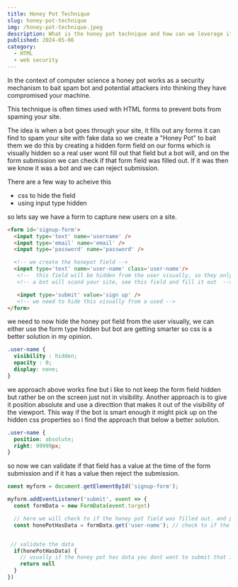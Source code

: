 ```yaml
---
title: Honey Pot Technique 
slug: honey-pot-technique
img: /honey-pot-technique.jpeg
description: What is the honey pot technique and how can we leverage it to create more secured forms.
published: 2024-05-06
category: 
  - HTML
  - web security
---
```


In the context of computer science a honey pot works as a security mechanism to bait spam bot and potential attackers into thinking they have compromised your machine. 

This technique is often times used with HTML forms to prevent bots from spaming your site.

The idea is when a bot goes through your site, it fills out any forms it can find to spam your site with fake data so we create a "Honey Pot" to bait them we do this by creating a hidden form field on our forms which is visually hidden so a real user wont fill out that field but a bot will, and on the form submission we can check if that form field was filled out. If it was then we know it was a bot and we can reject submission.

There are a few way to acheive this 
  - css to hide the field
  - using input type hidden

so lets say we have a form to capture new users on a site.

```html
<form id='signup-form'>
  <input type='text' name='username' />
  <input type='email' name='email' />
  <input type='password' name='password' />

  <!-- we create the honepot field -->
  <input type='text' name='user-name' class='user-name'/> 
   <!--  this field will be hidden from the user visually, so they only see and fill out the fields above -->
   <!-- a bot will scand your site, see this field and fill it out  -->

   <input type='submit' value='sign up' /> 
   <!-- we need to hide this visually from a used -->
</form>
```

we need to now hide the honey pot field from the user visually, we can either use the form type hidden but bot are getting smarter so css is a better solution in my opinion.

```css
.user-name {
  visibility : hidden;
  opacity : 0;
  display: none;
}
```

we approach above works fine but i like to not keep the form field hidden but rather be on the screen just not in visibility. Another approach is to give it position absolute and use a directtion that makes it out of the visibility of the viewport. This way if the bot is smart enough it might pick up on the hidden css properties so i find the approach that below a better solution.

```css
.user-name {
  position: absolute;
  right: 99999px;
}
```

so now we can validate if that field has a value at the time of the form submission and if it has a value then reject the submission.

```javascript
const myform = document.getElementById('signup-form');

myform.addEventListener('submit', event => {
  const formData = new FormData(event.target)

  // here we will check to if the honey pot field was filled out. and perform the necessary validatidating.
  const honePotHasData = formData.get('user-name'); // check to if the honey pot has worked and baited the bot.


 // validate the data
  if(honePotHasData) {
    // usually if the honey pot has data you dont want to submit that information to your database most tend to just return nothing but i prefe we dont save the data but still return a successfull msg that way the bot thinks it got a good submission.
    return null
  }
})
```